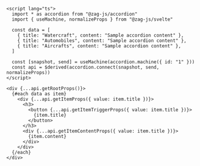 ```svelte
<script lang="ts">
  import * as accordion from "@zag-js/accordion"
  import { useMachine, normalizeProps } from "@zag-js/svelte"

  const data = [
    { title: "Watercraft", content: "Sample accordion content" },
    { title: "Automobiles", content: "Sample accordion content" },
    { title: "Aircrafts", content: "Sample accordion content" },
  ]

  const [snapshot, send] = useMachine(accordion.machine({ id: "1" }))
  const api = $derived(accordion.connect(snapshot, send, normalizeProps))
</script>

<div {...api.getRootProps()}>
  {#each data as item}
    <div {...api.getItemProps({ value: item.title })}>
      <h3>
        <button {...api.getItemTriggerProps({ value: item.title })}>
          {item.title}
        </button>
      </h3>
      <div {...api.getItemContentProps({ value: item.title })}>
        {item.content}
      </div>
    </div>
  {/each}
</div>
```
